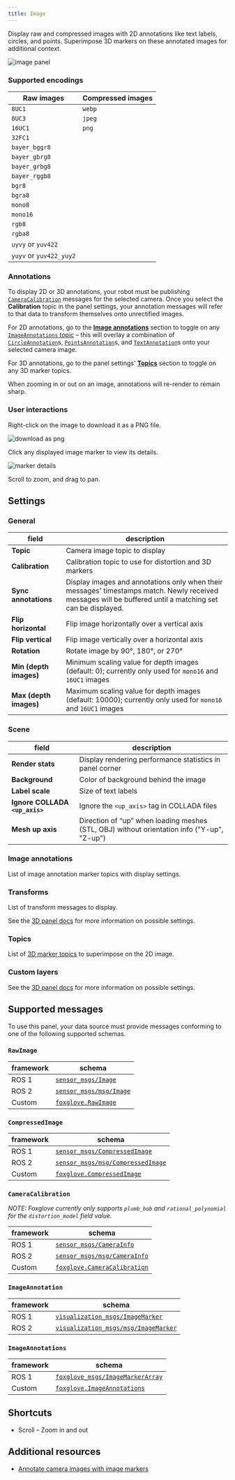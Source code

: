 ```yaml
---
title: Image
---
```


Display raw and compressed images with 2D annotations like text labels, circles, and points. Superimpose 3D markers on these annotated images for additional context.

![image panel](/img/docs/studio/panels/image/panel.jpeg)

### Supported encodings

| Raw images              | Compressed images |
| ----------------------- | ----------------- |
| `8UC1`                  | `webp`            |
| `8UC3`                  | `jpeg`            |
| `16UC1`                 | `png`             |
| `32FC1`                 |                   |
| `bayer_bggr8`           |                   |
| `bayer_gbrg8`           |                   |
| `bayer_grbg8`           |                   |
| `bayer_rggb8`           |                   |
| `bgr8`                  |                   |
| `bgra8`                 |                   |
| `mono8`                 |                   |
| `mono16`                |                   |
| `rgb8`                  |                   |
| `rgba8`                 |                   |
| `uyvy` or `yuv422`      |                   |
| `yuyv` or `yuv422_yuy2` |                   |

### Annotations

To display 2D or 3D annotations, your robot must be publishing [`CameraCalibration`](#cameracalibration) messages for the selected camera. Once you select the **Calibration** topic in the panel settings, your annotation messages will refer to that data to transform themselves onto unrectified images.

For 2D annotations, go to the [**Image annotations**](#image-annotations) section to toggle on any [`ImageAnnotations` topic](#imageannotations) – this will overlay a combination of [`CircleAnnotation`](/docs/studio/messages/circle-annotation)s, [`PointsAnnotation`](/docs/studio/messages/points-annotation)s, and [`TextAnnotation`](/docs/studio/messages/text-annotation)s onto your selected camera image.

For 3D annotations, go to the panel settings' [**Topics**](#topics) section to toggle on any 3D marker topics.

When zooming in or out on an image, annotations will re-render to remain sharp.

### User interactions

Right-click on the image to download it as a PNG file.

![download as png](/img/docs/studio/panels/image/download.webp)

Click any displayed image marker to view its details.

![marker details](/img/docs/studio/panels/image/marker-details.webp)

Scroll to zoom, and drag to pan.

## Settings

### General

| field                  | description                                                                                                                                                |
| ---------------------- | ---------------------------------------------------------------------------------------------------------------------------------------------------------- |
| **Topic**              | Camera image topic to display                                                                                                                              |
| **Calibration**        | Calibration topic to use for distortion and 3D markers                                                                                                     |
| **Sync annotations**   | Display images and annotations only when their messages' timestamps match. Newly received messages will be buffered until a matching set can be displayed. |
| **Flip horizontal**    | Flip image horizontally over a vertical axis                                                                                                               |
| **Flip vertical**      | Flip image vertically over a horizontal axis                                                                                                               |
| **Rotation**           | Rotate image by 90°, 180°, or 270°                                                                                                                         |
| **Min (depth images)** | Minimum scaling value for depth images (default: 0); currently only used for `mono16` and `16UC1` images                                                   |
| **Max (depth images)** | Maximum scaling value for depth images (default: 10000); currently only used for `mono16` and `16UC1` images                                               |

### Scene

| field                          | description                                                                                |
| ------------------------------ | ------------------------------------------------------------------------------------------ |
| **Render stats**               | Display rendering performance statistics in panel corner                                   |
| **Background**                 | Color of background behind the image                                                       |
| **Label scale**                | Size of text labels                                                                        |
| **Ignore COLLADA `<up_axis>`** | Ignore the `<up_axis>` tag in COLLADA files                                                |
| **Mesh up axis**               | Direction of “up” when loading meshes (STL, OBJ) without orientation info ("Y-up", "Z-up") |

### Image annotations

List of image annotation marker topics with display settings.

### Transforms

List of transform messages to display.

See the [3D panel docs](/docs/studio/panels/3d#transforms-2) for more information on possible settings.

### Topics

List of [3D marker topics](/docs/studio/panels/3d#topics) to superimpose on the 2D image.

### Custom layers

See the [3D panel docs](/docs/studio/panels/3d#custom-layers) for more information on possible settings.

## Supported messages

To use this panel, your data source must provide messages conforming to one of the following supported schemas.

### `RawImage`

| framework | schema                                                                                                     |
| --------- | ---------------------------------------------------------------------------------------------------------- |
| ROS 1     | [`sensor_msgs/Image`](https://docs.ros.org/en/noetic/api/sensor_msgs/html/msg/Image.html)                  |
| ROS 2     | [`sensor_msgs/msg/Image`](https://github.com/ros2/common_interfaces/blob/master/sensor_msgs/msg/Image.msg) |
| Custom    | [`foxglove.RawImage`](/docs/studio/messages/raw-image)                                                     |

### `CompressedImage`

| framework | schema                                                                                                                         |
| --------- | ------------------------------------------------------------------------------------------------------------------------------ |
| ROS 1     | [`sensor_msgs/CompressedImage`](https://docs.ros.org/en/api/sensor_msgs/html/msg/CompressedImage.html)                         |
| ROS 2     | [`sensor_msgs/msg/CompressedImage`](https://github.com/ros2/common_interfaces/blob/master/sensor_msgs/msg/CompressedImage.msg) |
| Custom    | [`foxglove.CompressedImage`](/docs/studio/messages/compressed-image)                                                           |

### `CameraCalibration`

_NOTE: Foxglove currently only supports `plumb_bob` and `rational_polynomial` for the `distortion_model` field value._

| framework | schema                                                                                                               |
| --------- | -------------------------------------------------------------------------------------------------------------------- |
| ROS 1     | [`sensor_msgs/CameraInfo`](https://docs.ros.org/en/noetic/api/sensor_msgs/html/msg/CameraInfo.html)                  |
| ROS 2     | [`sensor_msgs/msg/CameraInfo`](https://github.com/ros2/common_interfaces/blob/master/sensor_msgs/msg/CameraInfo.msg) |
| Custom    | [`foxglove.CameraCalibration`](/docs/studio/messages/camera-calibration)                                             |

### `ImageAnnotation`

| framework | schema                                                                                                                               |
| --------- | ------------------------------------------------------------------------------------------------------------------------------------ |
| ROS 1     | [`visualization_msgs/ImageMarker`](http://docs.ros.org/en/noetic/api/visualization_msgs/html/msg/ImageMarker.html)                   |
| ROS 2     | [`visualization_msgs/msg/ImageMarker`](https://github.com/ros2/common_interfaces/blob/master/visualization_msgs/msg/ImageMarker.msg) |

### `ImageAnnotations`

| framework | schema                                                                                                               |
| --------- | -------------------------------------------------------------------------------------------------------------------- |
| ROS 1     | [`foxglove_msgs/ImageMarkerArray`](https://github.com/foxglove/ros_foxglove_msgs/blob/main/msg/ImageMarkerArray.msg) |
| Custom    | [`foxglove.ImageAnnotations`](/docs/studio/messages/image-annotations)                                               |

## Shortcuts

- Scroll – Zoom in and out

## Additional resources

- [Annotate camera images with image markers](/blog/annotate-your-robots-camera-images-with-image-markers)
